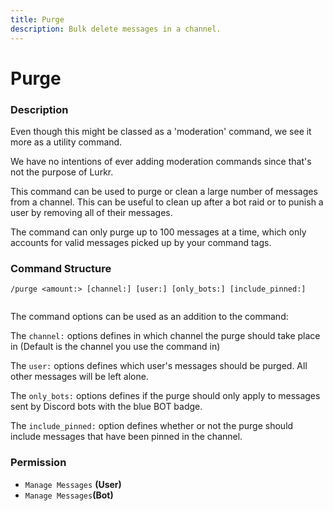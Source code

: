 ```yaml
---
title: Purge
description: Bulk delete messages in a channel.
---
```




# Purge

### Description

<Callout type="info">
Even though this might be classed as a 'moderation' command, we see it more as a utility command.

We have no intentions of ever adding moderation commands since that's not the purpose of Lurkr.
</Callout>

This command can be used to purge or clean a large number of messages from a channel. This can be useful to clean up after a bot raid or to punish a user by removing all of their messages.

The command can only purge up to 100 messages at a time, which only accounts for valid messages picked up by your command tags.

### Command Structure

```
/purge <amount:> [channel:] [user:] [only_bots:] [include_pinned:]
```

<figure><img src="https://i.imgur.com/SJymocg.png" alt=""><figcaption></figcaption></figure>

The command options can be used as an addition to the command:

The `channel:` options defines in which channel the purge should take place in (Default is the channel you use the command in)

The `user:` options defines which user's messages should be purged. All other messages will be left alone.

The `only_bots:` options defines if the purge should only apply to messages sent by Discord bots with the blue BOT badge.

The `include_pinned:` option defines whether or not the purge should include messages that have been pinned in the channel.

### **Permission**

* `Manage Messages` **(User)**
* `Manage Messages`**(Bot)**
